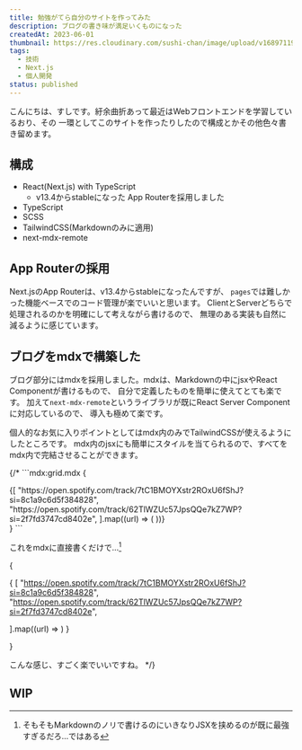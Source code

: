 ```yaml
---
title: 勉強がてら自分のサイトを作ってみた
description: ブログの書き味が満足いくものになった
createdAt: 2023-06-01
thumbnail: https://res.cloudinary.com/sushi-chan/image/upload/v1689711992/tech/build-my-website/nextjs_ho2z0d.png
tags:
  - 技術
  - Next.js
  - 個人開発
status: published
---
```



こんにちは、すしです。紆余曲折あって最近はWebフロントエンドを学習しているおり、その
一環としてこのサイトを作ったりしたので構成とかその他色々書き留めます。

## 構成

- React(Next.js) with TypeScript
  - v13.4からstableになった App Routerを採用しました
- TypeScript
- SCSS
- TailwindCSS(Markdownのみに適用)
- next-mdx-remote

## App Routerの採用

Next.jsのApp Routerは、v13.4からstableになったんですが、
`pages`では難しかった機能ベースでのコード管理が楽でいいと思います。
ClientとServerどちらで処理されるのかを明確にして考えながら書けるので、
無理のある実装も自然に減るように感じています。

## ブログをmdxで構築した

ブログ部分にはmdxを採用しました。mdxは、Markdownの中にjsxやReact Componentが書けるもので、
自分で定義したものを簡単に使えてとても楽です。
加えて`next-mdx-remote`というライブラリが既にReact Server Componentに対応しているので、
導入も極めて楽です。

個人的なお気に入りポイントとしてはmdx内のみでTailwindCSSが使えるようにしたところです。
mdx内のjsxにも簡単にスタイルを当てられるので、すべてをmdx内で完結させることができます。

{/* ```mdx:grid.mdx
{
<div className="grid grid-cols-1 md:grid-cols-2">
  {[
    "https://open.spotify.com/track/7tC1BMOYXstr2ROxU6fShJ?si=8c1a9c6d5f384828",
    "https://open.spotify.com/track/62TlWZUc57JpsQQe7kZ7WP?si=2f7fd3747cd8402e",
  ].map((url) => (
    <SpotifyCard key={url} url={url} />
  ))}
</div>
}
```

これをmdxに直接書くだけで...[^1]
[^1]: そもそもMarkdownのノリで書けるのにいきなりJSXを挟めるのが既に最強すぎるだろ...ではある

{<div className="grid grid-cols-1 md:grid-cols-2">
{
[
"https://open.spotify.com/track/7tC1BMOYXstr2ROxU6fShJ?si=8c1a9c6d5f384828",
"https://open.spotify.com/track/62TlWZUc57JpsQQe7kZ7WP?si=2f7fd3747cd8402e",

].map((url) => <SpotifyCard key={url} url={url} />)
}
</div>}

こんな感じ、すごく楽でいいですね。 */}

## WIP
